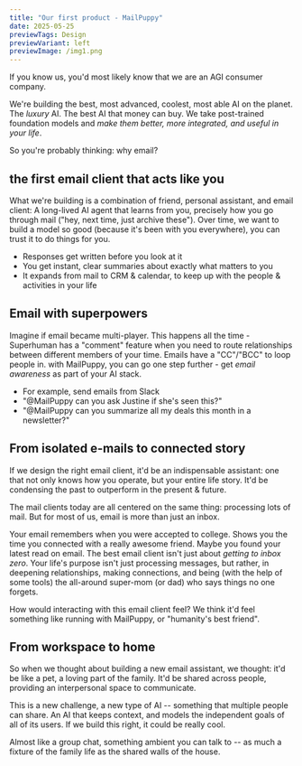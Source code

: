 ```yaml
---
title: "Our first product - MailPuppy"
date: 2025-05-25
previewTags: Design
previewVariant: left
previewImage: /img1.png
---
```


If you know us, you'd most likely know that we are an AGI consumer company.

We're building the best, most advanced, coolest, most able AI on the planet. The *luxury* AI. The best AI that money can buy. We take post-trained foundation models and *make them better, more integrated, and useful in your life*.

So you're probably thinking: why email?

## the first email client that acts like you

What we're building is a combination of friend, personal assistant, and email client: A long-lived AI agent that learns from you, precisely how you go through mail ("hey, next time, just archive these"). Over time, we want to build a model so good (because it's been with you everywhere), you can trust it to do things for you.

- Responses get written before you look at it
- You get instant, clear summaries about exactly what matters to you
- It expands from mail to CRM & calendar, to keep up with the people & activities in your life

## Email with superpowers

Imagine if email became multi-player. This happens all the time - Superhuman has a "comment" feature when you need to route relationships between different members of your time. Emails have a "CC"/"BCC" to loop people in. with MailPuppy, you can go one step further - get *email awareness* as part of your AI stack.
- For example, send emails from Slack
- "@MailPuppy can you ask Justine if she's seen this?"
- "@MailPuppy can you summarize all my deals this month in a newsletter?"


## From isolated e-mails to connected story

If we design the right email client, it'd be an indispensable assistant: one that not only knows how you operate, but your entire life story. It'd be condensing the past to outperform in the present & future.

The mail clients today are all centered on the same thing: processing lots of mail. But for most of us, email is more than just an inbox.

Your email remembers when you were accepted to college. Shows you the time you connected with a really awesome friend. Maybe you found your latest read on email. The best email client isn't just about *getting to inbox zero*. Your life's purpose isn't just processing messages, but rather, in deepening relationships, making connections, and being (with the help of some tools) the all-around super-mom (or dad) who says things no one forgets.

How would interacting with this email client feel? We think it'd feel something like running with MailPuppy, or "humanity's best friend".

## From workspace to home

So when we thought about building a new email assistant, we thought: it'd be like a pet, a loving part of the family. It'd be shared across people, providing an interpersonal space to communicate.

This is a new challenge, a new type of AI -- something that multiple people can share. An AI that keeps context, and models the independent goals of all of its users. If we build this right, it could be really cool.

Almost like a group chat, something ambient you can talk to -- as much a fixture of the family life as the shared walls of the house.




